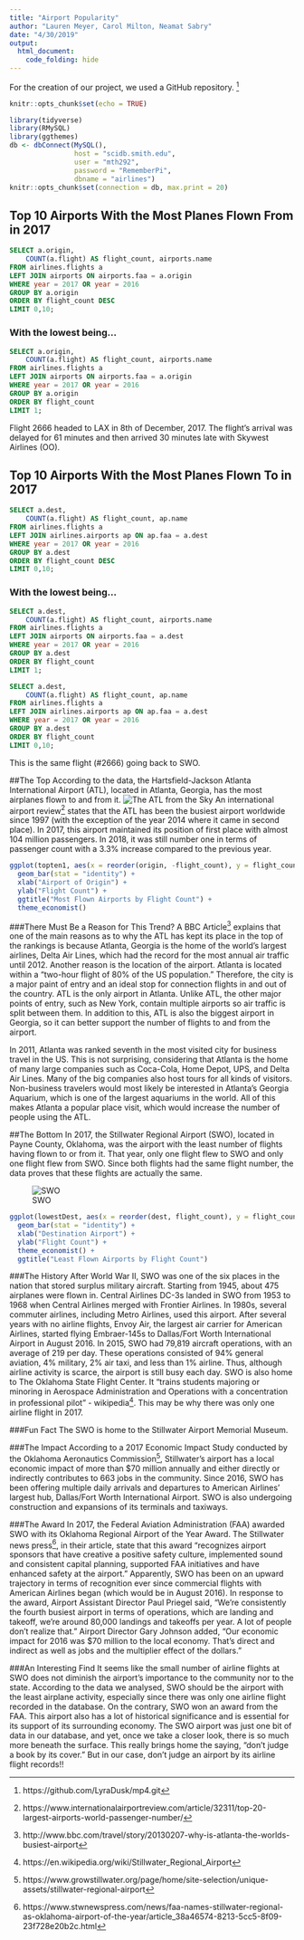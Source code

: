 ```yaml
---
title: "Airport Popularity"
author: "Lauren Meyer, Carol Milton, Neamat Sabry"
date: "4/30/2019"
output: 
  html_document:
    code_folding: hide
---
```

For the creation of our project, we used a GitHub repository. ^[https://github.com/LyraDusk/mp4.git]

```r
knitr::opts_chunk$set(echo = TRUE)
```

```r
library(tidyverse)
library(RMySQL)
library(ggthemes)
db <- dbConnect(MySQL(), 
                host = "scidb.smith.edu", 
                user = "mth292", 
                password = "RememberPi", 
                dbname = "airlines")
knitr::opts_chunk$set(connection = db, max.print = 20)
```

## Top 10 Airports With the Most Planes Flown From in 2017

```sql
SELECT a.origin, 
	COUNT(a.flight) AS flight_count, airports.name
FROM airlines.flights a
LEFT JOIN airports ON airports.faa = a.origin
WHERE year = 2017 OR year = 2016
GROUP BY a.origin
ORDER BY flight_count DESC
LIMIT 0,10;
```

### With the lowest being...
```sql
SELECT a.origin, 
	COUNT(a.flight) AS flight_count, airports.name
FROM airlines.flights a
LEFT JOIN airports ON airports.faa = a.origin
WHERE year = 2017 OR year = 2016
GROUP BY a.origin
ORDER BY flight_count
LIMIT 1;
```

Flight 2666 headed to LAX in 8th of December, 2017. The flight's arrival was delayed for 61 minutes and then arrived 30 minutes late with Skywest Airlines (OO).

## Top 10 Airports With the Most Planes Flown To in 2017

```sql
SELECT a.dest, 
	COUNT(a.flight) AS flight_count, ap.name
FROM airlines.flights a
LEFT JOIN airlines.airports ap ON ap.faa = a.dest
WHERE year = 2017 OR year = 2016
GROUP BY a.dest
ORDER BY flight_count DESC
LIMIT 0,10;
```

### With the lowest being...
```sql
SELECT a.dest, 
	COUNT(a.flight) AS flight_count, airports.name
FROM airlines.flights a
LEFT JOIN airports ON airports.faa = a.dest
WHERE year = 2017 OR year = 2016
GROUP BY a.dest
ORDER BY flight_count
LIMIT 1;
```

```sql
SELECT a.dest, 
	COUNT(a.flight) AS flight_count, ap.name
FROM airlines.flights a
LEFT JOIN airlines.airports ap ON ap.faa = a.dest
WHERE year = 2017 OR year = 2016
GROUP BY a.dest
ORDER BY flight_count 
LIMIT 0,10;
```

This is the same flight (#2666) going back to SWO.

##The Top
According to the data, the Hartsfield-Jackson Atlanta International Airport (ATL), located in Atlanta, Georgia, has the most airplanes flown to and from it.
![The ATL from the Sky](https://upload.wikimedia.org/wikipedia/commons/d/d9/Atlanta_Airport_Aerial_Angle_%2831435634003%29_%282%29.jpg)
An international airport review^[https://www.internationalairportreview.com/article/32311/top-20-largest-airports-world-passenger-number/] states that the ATL has been the busiest airport worldwide since 1997 (with the exception of the year 2014 where it came in second place). In 2017, this airport maintained its position of first place with almost 104 million passengers. In 2018, it was still number one in terms of passenger count with a 3.3% increase compared to the previous year.

```r
ggplot(topten1, aes(x = reorder(origin, -flight_count), y = flight_count)) + 
  geom_bar(stat = "identity") + 
  xlab("Airport of Origin") +
  ylab("Flight Count") +
  ggtitle("Most Flown Airports by Flight Count") + 
  theme_economist()
```

###There Must Be a Reason for This Trend?
A BBC Article^[http://www.bbc.com/travel/story/20130207-why-is-atlanta-the-worlds-busiest-airport] explains that one of the main reasons as to why the ATL has kept its place in the top of the rankings is because Atlanta, Georgia is the home of the world’s largest airlines, Delta Air Lines, which had the record for the most annual air traffic until 2012. Another reason is the location of the airport. Atlanta is located within a “two-hour flight of 80% of the US population.” Therefore, the city is a major paint of entry and an ideal stop for connection flights in and out of the country. ATL is the only airport in Atlanta. Unlike ATL, the other major points of entry, such as New York, contain multiple airports so air traffic is split between them. In addition to this, ATL is also the biggest airport in Georgia, so it can better support the number of flights to and from the airport.

In 2011, Atlanta was ranked seventh in the most visited city for business travel in the US. This is not surprising, considering that Atlanta is the home of many large companies such as Coca-Cola, Home Depot, UPS, and Delta Air Lines. Many of the big companies also host tours for all kinds of visitors. Non-business travelers would most likely be interested in Atlanta’s Georgia Aquarium, which is one of the largest aquariums in the world. All of this makes Atlanta a popular place visit, which would increase the number of people using the ATL.

##The Bottom
In 2017, the Stillwater Regional Airport (SWO), located in Payne County, Oklahoma, was the airport with the least number of flights having flown to or from it. That year, only one flight flew to SWO and only one flight flew from SWO. Since both flights had the same flight number, the data proves that these flights are actually the same.

![SWO](http://pics4.city-data.com/cpicc/cfiles42133.jpg)

```r
ggplot(lowestDest, aes(x = reorder(dest, flight_count), y = flight_count)) + 
  geom_bar(stat = "identity") + 
  xlab("Destination Airport") + 
  ylab("Flight Count") +
  theme_economist() +
  ggtitle("Least Flown Airports by Flight Count")
```

###The History
After World War II, SWO was one of the six places in the nation that stored surplus military aircraft. Starting from 1945, about 475 airplanes were flown in. Central Airlines DC-3s landed in SWO from 1953 to 1968 when Central Airlines merged with Frontier Airlines. In 1980s, several commuter airlines, including Metro Airlines, used this airport. After several years with no airline flights, Envoy Air, the largest air carrier for American Airlines, started flying Embraer-145s to Dallas/Fort Worth International Airport in August 2016. In 2015, SWO had 79,819 aircraft operations, with an average of 219 per day. These operations consisted of 94% general aviation, 4% military, 2% air taxi, and less than 1% airline. Thus, although airline activity is scarce, the airport is still busy each day. SWO is also home to The Oklahoma State Flight Center. It “trains students majoring or minoring in Aerospace Administration and Operations with a concentration in professional pilot” - wikipedia^[https://en.wikipedia.org/wiki/Stillwater_Regional_Airport]. This may be why there was only one airline flight in 2017.

###Fun Fact
The SWO is home to the Stillwater Airport Memorial Museum.

###The Impact
According to a 2017 Economic Impact Study conducted by the Oklahoma Aeronautics Commission^[https://www.growstillwater.org/page/home/site-selection/unique-assets/stillwater-regional-airport], Stillwater’s airport has a local economic impact of more than $70 million annually and either directly or indirectly contributes to 663 jobs in the community. Since 2016, SWO has been offering multiple daily arrivals and departures to American Airlines’ largest hub, Dallas/Fort Worth International Airport. SWO is also undergoing construction and expansions of its terminals and taxiways.

###The Award
In 2017, the Federal Aviation Administration (FAA) awarded SWO with its Oklahoma Regional Airport of the Year Award. The Stillwater news press^[https://www.stwnewspress.com/news/faa-names-stillwater-regional-as-oklahoma-airport-of-the-year/article_38a46574-8213-5cc5-8f09-23f728e20b2c.html], in their article, state that this award “recognizes airport sponsors that have creative a positive safety culture, implemented sound and consistent capital planning, supported FAA initiatives and have enhanced safety at the airport.” Apparently, SWO has been on an upward trajectory in terms of recognition ever since commercial flights with American Airlines began (which would be in August 2016). In response to the award, Airport Assistant Director Paul Priegel said, “We’re consistently the fourth busiest airport in terms of operations, which are landing and takeoff, we’re around 80,000 landings and takeoffs per year. A lot of people don’t realize that.” Airport Director Gary Johnson added, “Our economic impact for 2016 was $70 million to the local economy. That’s direct and indirect as well as jobs and the multiplier effect of the dollars.”

###An Interesting Find
It seems like the small number of airline flights at SWO does not diminish the airport’s importance to the community nor to the state. According to the data we analysed, SWO should be the airport with the least airplane activity, especially since there was only one airline flight recorded in the database. On the contrary, SWO won an award from the FAA. This airport also has a lot of historical significance and is essential for its support of its surrounding economy. The SWO airport was just one bit of data in our database, and yet, once we take a closer look, there is so much more beneath the surface. This really brings home the saying, "don't judge a book by its cover." But in our case, don't judge an airport by its airline flight records!!